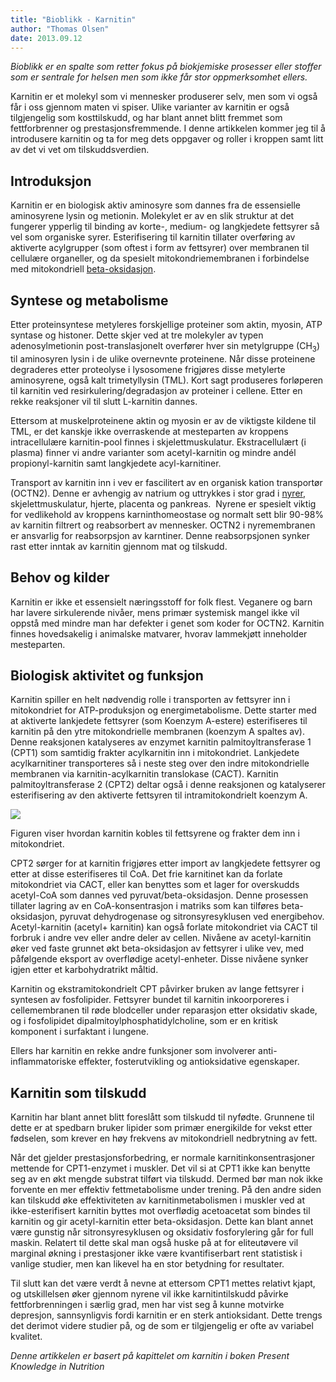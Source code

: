 ```yaml
---
title: "Bioblikk - Karnitin"
author: "Thomas Olsen"
date: 2013.09.12
---
```


*Bioblikk er en spalte som retter fokus på biokjemiske prosesser eller stoffer som er sentrale for helsen men som ikke får stor oppmerksomhet ellers.*

Karnitin er et molekyl som vi mennesker produserer selv, men som vi også får i oss gjennom maten vi spiser. Ulike varianter av karnitin er også tilgjengelig som kosttilskudd, og har blant annet blitt fremmet som fettforbrenner og prestasjonsfremmende. I denne artikkelen kommer jeg til å introdusere karnitin og ta for meg dets oppgaver og roller i kroppen samt litt av det vi vet om tilskuddsverdien.

## Introduksjon

Karnitin er en biologisk aktiv aminosyre som dannes fra de essensielle aminosyrene lysin og metionin. Molekylet er av en slik struktur at det fungerer ypperlig til binding av korte-, medium- og langkjedete fettsyrer så vel som organiske syrer. Esterifisering til karnitin tillater overføring av aktiverte acylgrupper (som oftest i form av fettsyrer) over membranen til cellulære organeller, og da spesielt mitokondriemembranen i forbindelse med mitokondriell [beta-oksidasjon](metabolismen/fettsyrenedbrytning.qmd/).

## Syntese og metabolisme

Etter proteinsyntese metyleres forskjellige proteiner som aktin, myosin, ATP syntase og histoner. Dette skjer ved at tre molekyler av typen adenosylmetionin post-translasjonelt overfører hver sin metylgruppe (CH~3~) til aminosyren lysin i de ulike overnevnte proteinene. Når disse proteinene degraderes etter proteolyse i lysosomene frigjøres disse metylerte aminosyrene, også kalt trimetyllysin (TML). Kort sagt produseres forløperen til karnitin ved resirkulering/degradasjon av proteiner i cellene. Etter en rekke reaksjoner vil til slutt L-karnitin dannes.

Ettersom at muskelproteinene aktin og myosin er av de viktigste kildene til TML, er det kanskje ikke overraskende at mesteparten av kroppens intracellulære karnitin-pool finnes i skjelettmuskulatur. Ekstracellulært (i plasma) finner vi andre varianter som acetyl-karnitin og mindre andél propionyl-karnitin samt langkjedete acyl-karnitiner.

Transport av karnitin inn i vev er fascilitert av en organisk kation transportør (OCTN2). Denne er avhengig av natrium og uttrykkes i stor grad i [nyrer](fysiologi/nyre1.qmd), skjelettmuskulatur, hjerte, placenta og pankreas.  Nyrene er spesielt viktig for vedlikehold av kroppens karninthomeostase og normalt sett blir 90-98% av karnitin filtrert og reabsorbert av mennesker. OCTN2 i nyremembranen er ansvarlig for reabsorpsjon av karntiner. Denne reabsorpsjonen synker rast etter inntak av karnitin gjennom mat og tilskudd.

## Behov og kilder

Karnitin er ikke et essensielt næringsstoff for folk flest. Veganere og barn har lavere sirkulerende nivåer, mens primær systemisk mangel ikke vil oppstå med mindre man har defekter i genet som koder for OCTN2. Karnitin finnes hovedsakelig i animalske matvarer, hvorav lammekjøtt inneholder mesteparten.

## Biologisk aktivitet og funksjon

Karnitin spiller en helt nødvendig rolle i transporten av fettsyrer inn i mitokondriet for ATP-produksjon og energimetabolisme. Dette starter med at aktiverte lankjedete fettsyrer (som Koenzym A-estere) esterifiseres til karnitin på den ytre mitokondrielle membranen (koenzym A spaltes av). Denne reaksjonen katalyseres av enzymet karnitin palmitoyltransferase 1 (CPT1) som samtidig frakter acylkarnitin inn i mitokondriet. Lankjedete acylkarnitiner transporteres så i neste steg over den indre mitokondrielle membranen via karnitin-acylkarnitin translokase (CACT). Karnitin palmitoyltransferase 2 (CPT2) deltar også i denne reaksjonen og katalyserer esterifisering av den aktiverte fettsyren til intramitokondrielt koenzym A.

![](images/clipboard-4089956880.png)

Figuren viser hvordan karnitin kobles til fettsyrene og frakter dem inn i mitokondriet.

CPT2 sørger for at karnitin frigjøres etter import av langkjedete fettsyrer og etter at disse esterifiseres til CoA. Det frie karnitinet kan da forlate mitokondriet via CACT, eller kan benyttes som et lager for overskudds acetyl-CoA som dannes ved pyruvat/beta-oksidasjon. Denne prosessen tillater lagring av en CoA-konsentrasjon i matriks som kan tilføres beta-oksidasjon, pyruvat dehydrogenase og sitronsyresyklusen ved energibehov. Acetyl-karnitin (acetyl+ karnitin) kan også forlate mitokondriet via CACT til forbruk i andre vev eller andre deler av cellen. Nivåene av acetyl-karnitin øker ved faste grunnet økt beta-oksidasjon av fettsyrer i ulike vev, med påfølgende eksport av overflødige acetyl-enheter. Disse nivåene synker igjen etter et karbohydratrikt måltid.

Karnitin og ekstramitokondrielt CPT påvirker bruken av lange fettsyrer i syntesen av fosfolipider. Fettsyrer bundet til karnitin inkoorporeres i cellemembranen til røde blodceller under reparasjon etter oksidativ skade, og i fosfolipidet dipalmitoylphosphatidylcholine, som er en kritisk komponent i surfaktant i lungene.

Ellers har karnitin en rekke andre funksjoner som involverer anti-inflammatoriske effekter, fosterutvikling og antioksidative egenskaper.

## Karnitin som tilskudd

Karnitin har blant annet blitt foreslått som tilskudd til nyfødte. Grunnene til dette er at spedbarn bruker lipider som primær energikilde for vekst etter fødselen, som krever en høy frekvens av mitokondriell nedbrytning av fett.

Når det gjelder prestasjonsforbedring, er normale karnitinkonsentrasjoner mettende for CPT1-enzymet i muskler. Det vil si at CPT1 ikke kan benytte seg av en økt mengde substrat tilført via tilskudd. Dermed bør man nok ikke forvente en mer effektiv fettmetabolisme under trening. På den andre siden kan tilskudd øke effektiviteten av karnitinmetabolismen i muskler ved at ikke-esterifisert karnitin byttes mot overflødig acetoacetat som bindes til karnitin og gir acetyl-karnitin etter beta-oksidasjon. Dette kan blant annet være gunstig når sitronsyresyklusen og oksidativ fosforylering går for full maskin. Relatert til dette skal man også huske på at for eliteutøvere vil marginal økning i prestasjoner ikke være kvantifiserbart rent statistisk i vanlige studier, men kan likevel ha en stor betydning for resultater.

Til slutt kan det være verdt å nevne at ettersom CPT1 mettes relativt kjapt, og utskillelsen øker gjennom nyrene vil ikke karnitintilskudd påvirke fettforbrenningen i særlig grad, men har vist seg å kunne motvirke depresjon, sannsynligvis fordi karnitin er en sterk antioksidant. Dette trengs det derimot videre studier på, og de som er tilgjengelig er ofte av variabel kvalitet.

*Denne artikkelen er basert på kapittelet om karnitin i boken Present Knowledge in Nutrition*
